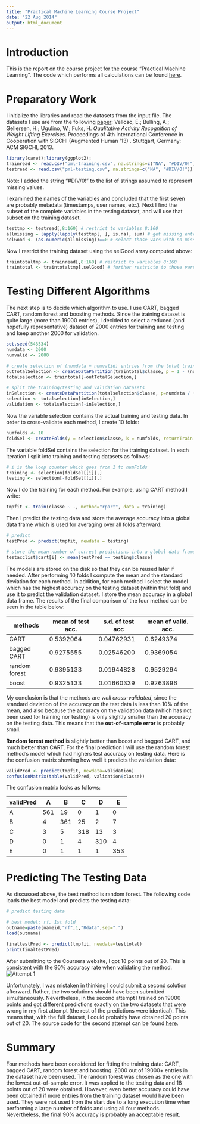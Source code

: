 ```yaml
---
title: "Practical Machine Learning Course Project"
date: "22 Aug 2014"
output: html_document
---
```


# Introduction

This is the report on the course project for the course "Practical Machine Learning". The code which performs all calculations can be found [here][project.R].

# Preparatory Work

I initialize the libraries and read the datasets from the input file. The datasets I use are from the following [paper][vellosoetal]: Velloso, E.; Bulling, A.; Gellersen, H.; Ugulino, W.; Fuks, H. *Qualitative Activity Recognition of Weight Lifting Exercises*. Proceedings of 4th International Conference in Cooperation with SIGCHI (Augmented Human '13) . Stuttgart, Germany: ACM SIGCHI, 2013.

```r
library(caret);library(ggplot2);
trainread <- read.csv("pml-training.csv", na.strings=c("NA", "#DIV/0!"))
testread <- read.csv("pml-testing.csv", na.strings=c("NA", "#DIV/0!"))
```
Note: I added the string "#DIV/0!" to the list of strings assumed to represent missing values.

I examined the names of the variables and concluded that the first seven are probably metadata (timestamps, user names, etc.). Next I find the subset of the complete variables in the testing dataset, and will use that subset on the training dataset.
```r
testtmp <- testread[,8:160] # restrict to variables 8:160
allmissing = lapply(lapply(testtmp[, ], is.na), sum) # get missing entries for all vars
selGood <- (as.numeric(allmissing))==0 # select those vars with no missing entries whatsoever
```
Now I restrict the training dataset using the selGood array computed above:
```r
traintotaltmp <- trainread[,8:160] # restrict to variables 8:160 
traintotal <- traintotaltmp[,selGood] # further restricto to those vars not missing in testing dataset
```

# Testing Different Algorithms

The next step is to decide which algorithm to use. I use CART, bagged CART, random forest and boosting methods. Since the training dataset is quite large (more than 19000 entries), I decided to select a reduced (and hopefully representative) dataset of 2000 entries for training and testing and keep another 2000 for validation.
```r
set.seed(543534)
numdata <- 2000
numvalid <- 2000

# create selection of (numdata + numvalid) entries from the total training data
outTotalSelection <- createDataPartition(traintotal$classe, p = 1 - (numdata+numvalid)/nrow(traintotal), list=FALSE)
totalselection <- traintotal[-outTotalSelection,]

# split the training/testing and validation datasets
inSelection <- createDataPartition(totalselection$classe, p=numdata / (numdata + numvalid), list=FALSE)
selection <- totalselection[inSelection,]
validation <- totalselection[-inSelection,]
```
Now the variable selection contains the actual training and testing data. In order to cross-validate each method, I create 10 folds:
```r
numfolds <- 10
foldSel <- createFolds(y = selection$classe, k = numfolds, returnTrain = TRUE)
```
The variable foldSel contains the selection for the training dataset. In each iteration I split into training and testing datasets as follows:
```r
# i is the loop counter which goes from 1 to numFolds
training <- selection[foldSel[[i]],]
testing <- selection[-foldSel[[i]],]
```
Now I do the training for each method. For example, using CART method I write:
```r
tmpfit <- train(classe ~ ., method="rpart", data = training)
```
Then I predict the testing data and store the average accuracy into a global data frame which is used for averaging over all folds afterward:
```r
# predict
testPred <- predict(tmpfit, newdata = testing)    

# store the mean number of correct predictions into a global data frame
testacclist$cart[i] <- mean(testPred == testing$classe)
```
The models are stored on the disk so that they can be reused later if needed. After performing 10 folds I compute the mean and the standard deviation for each method. In addition, for each method I select the model which has the highest accuracy on the testing dataset (within that fold) and use it to predict the validation dataset. I store the mean accuracy in a global data frame. The results of the final comparison of the four method can be seen in the table below:

methods | mean of test acc. |  s.d. of test acc | mean of valid. acc.
------|------------|------------|-----------
CART | 0.5392064 |0.04762931   |0.6249374
bagged CART | 0.9275555 |0.02546200   |0.9369054
random forest | 0.9395133 |0.01944828   |0.9529294
boost | 0.9325133 |0.01660339   |0.9263896

My conclusion is that the methods are *well cross-validated*, since the standard deviation of the accuracy on the test data is less than 10% of the mean, and also because the accuracy on the validation data (which has not been used for training nor testing) is only slightly smaller than the accuracy on the testing data. This means that the **out-of-sample error** is probably small. 

**Random forest method** is slightly better than boost and bagged CART, and much better than CART. For the final prediction I will use the random forest method's model which had highers test accuracy on testing data. Here is the confusion matrix showing how well it predicts the validation data:
```r
validPred <- predict(tmpfit, newdata=validation) 
confusionMatrix(table(validPred, validation$classe))
```
The confusion matrix looks as follows:  

validPred | A | B | C | D | E
------|------------|------------|-----------|--------|-------
A | 561  | 19 |  0 |  1 |  0
B  | 4 | 361 | 25 |  2 |  7
C  | 3 |  5 | 318 | 13 |  3
D  | 0  | 1  | 4 | 310 |  4  
E  | 0   | 1  | 1 |  1 | 353 

# Predicting The Testing Data

As discussed above, the best method is random forest. The following code loads the best model and predicts the testing data:
```r
# predict testing data

# best model: rf, 1st fold
outname=paste(nameid,"rf",1,"Rdata",sep=".")
load(outname)

finaltestPred <- predict(tmpfit, newdata=testtotal)
print(finaltestPred)
```

After submitting to the Coursera website, I got 18 points out of 20. This is consistent with the 90% accuracy rate when validating the method.
![Attempt 1][attempt1]

Unfortunately, I was mistaken in thinking I could submit a second solution afterward. Rather, the two solutions should have been submitted simultaneously. Nevertheless, in the second attempt I trained on 19000 points and got different predictions exactly on the two datasets that were wrong in my first attempt (the rest of the predictions were identical). This means that, with the full dataset, I could probably have obtained 20 points out of 20. The source code for the second attempt can be found [here][att2].

# Summary

Four methods have been considered for fitting the training data: CART, bagged CART, random forest and boosting. 2000 out of 19000+ entries in the dataset have been used. The random forest was chosen as the one with the lowest out-of-sample error. It was applied to the testing data and 18 points out of 20 were obtained. However, even better accuracy could have been obtained if more entries from the training dataset would have been used. They were not used from the start due to a long execution time when performing a large number of folds and using all four methods. Nevertheless, the final 90% accuracy is probably an acceptable result.

[vellosoetal]: http://groupware.les.inf.puc-rio.br/har
[project.R]: http://petarmimica.github.io/pml/project.R "project.R"
[attempt1]: http://petarmimica.github.io/pml/attempt1.png "attempt1.png"
[att2]: http://petarmimica.github.io/pml/attempt2.R "attempt2.R"
